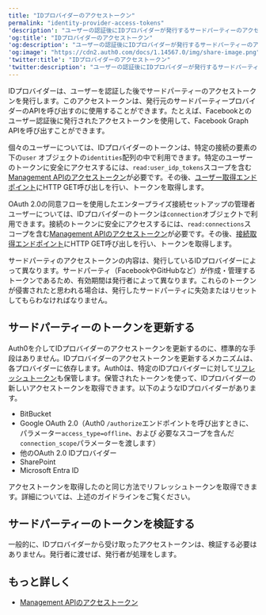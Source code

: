 ```yaml
---
title: "IDプロバイダーのアクセストークン"
permalink: "identity-provider-access-tokens"
'description': "ユーザーの認証後にIDプロバイダーが発行するサードパーティーのアクセストークンと、それらを使ってサードパーティーのAPIを呼び出す方法について理解します。"
'og:title': "IDプロバイダーのアクセストークン"
'og:description': "ユーザーの認証後にIDプロバイダーが発行するサードパーティーのアクセストークンと、それらを使ってサードパーティーのAPIを呼び出す方法について理解します。"
'og:image': "https://cdn2.auth0.com/docs/1.14567.0/img/share-image.png"
'twitter:title': "IDプロバイダーのアクセストークン"
'twitter:description': "ユーザーの認証後にIDプロバイダーが発行するサードパーティーのアクセストークンと、それらを使ってサードパーティーのAPIを呼び出す方法について理解します。"
---
```


IDプロバイダーは、ユーザーを認証した後でサードパーティーのアクセストークンを発行します。このアクセストークンは、発行元のサードパーティープロバイダーのAPIを呼び出すのに使用することができます。たとえば、Facebookとのユーザー認証後に発行されたアクセストークンを使用して、Facebook Graph APIを呼び出すことができます。

個々のユーザーについては、IDプロバイダーのトークンは、特定の接続の要素の下の`user` オブジェクトの`identities`配列の中で利用できます。特定のユーザーのトークンに安全にアクセスするには、`read:user_idp_tokens`スコープを含む[Management APIのアクセストークン](/docs/ja-jp/secure/tokens/access-tokens/management-api-access-tokens)が必要です。その後、[ユーザー取得エンドポイント](/docs/ja-jp/api/management/v2/#!/Users/get_users_by_id)にHTTP GET呼び出しを行い、トークンを取得します。

<Tooltip data-tooltip-id="react-containers-DefinitionTooltip-1" href="/docs/ja-jp/glossary?term=oath2" tip="OAuth 2.0: 認可プロトコルとワークフローを定義する認可フレームワーク。" cta="用語集の表示">OAuth 2.0</Tooltip>の同意フローを使用したエンタープライズ接続セットアップの管理者ユーザーについては、IDプロバイダーのトークンは`connection`オブジェクトで利用できます。接続のトークンに安全にアクセスするには、`read:connections`スコープを含む[Management APIのアクセストークン](/docs/ja-jp/secure/tokens/access-tokens/management-api-access-tokens)が必要です。その後、[接続取得エンドポイント](/docs/ja-jp/api/management/v2/connections/get-connections-by-id)にHTTP GET呼び出しを行い、トークンを取得します。

<Callout icon="file-lines" color="#0EA5E9" iconType="regular">

サードパーティのアクセストークンの内容は、発行しているIDプロバイダーによって異なります。サードパーティ（FacebookやGitHubなど）が作成・管理するトークンであるため、有効期間は発行者によって異なります。これらのトークンが侵害されたと思われる場合は、発行したサードパーティに失効またはリセットしてもらわなければなりません。

</Callout>

## サードパーティーのトークンを更新する

Auth0を介してIDプロバイダーのアクセストークンを更新するのに、標準的な手段はありません。IDプロバイダーのアクセストークンを更新するメカニズムは、各プロバイダーに依存します。Auth0は、特定のIDプロバイダーに対して[リフレッシュトークン](/docs/ja-jp/secure/tokens/refresh-tokens)も保管します。保管されたトークンを使って、IDプロバイダーの新しいアクセストークンを取得できます。以下のようなIDプロバイダーがあります。

* BitBucket
* Google OAuth 2.0（Auth0 `/authorize`エンドポイントを呼び出すときに、パラメーター`access_type=offline`、および 必要なスコープを含んだ`connection_scope`パラメーターを渡します）
* 他のOAuth 2.0 IDプロバイダー
* SharePoint
* Microsoft Entra ID

アクセストークンを取得したのと同じ方法でリフレッシュトークンを取得できます。詳細については、上述のガイドラインをご覧ください。

## サードパーティーのトークンを検証する

一般的に、IDプロバイダーから受け取ったアクセストークンは、検証する必要はありません。発行者に渡せば、発行者が処理をします。

## もっと詳しく

* [Management APIのアクセストークン](/docs/ja-jp/secure/tokens/access-tokens/management-api-access-tokens)